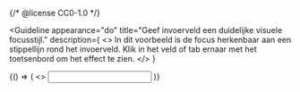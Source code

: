{/* @license CC0-1.0 */}


<Guideline
  appearance="do"
  title="Geef invoerveld een duidelijke visuele focusstijl."
  description={
    <>
      In dit voorbeeld is de focus herkenbaar aan een stippellijn rond het invoerveld. Klik in het veld of tab ernaar
      met het toetsenbord om het effect te zien.
    </>
  }
>
  <Canvas language="html">
    {() => (
      <>
        <input type="text" />
      </>
    )}
  </Canvas>
</Guideline>
